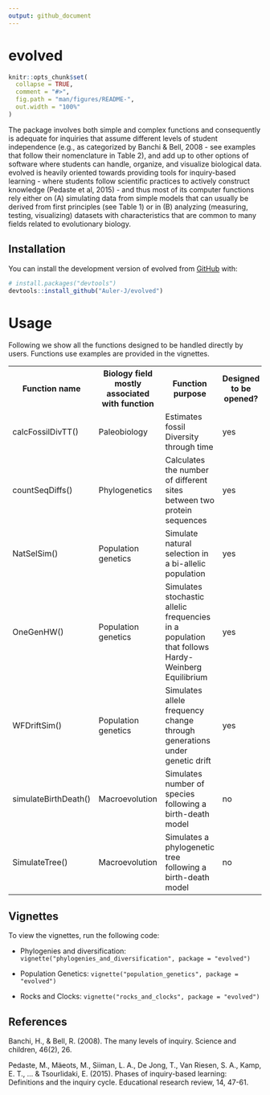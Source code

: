 ```yaml
---
output: github_document
---
```


<!-- README.md is generated from README.Rmd. Please edit that file -->

# evolved

```r
knitr::opts_chunk$set(
  collapse = TRUE,
  comment = "#>",
  fig.path = "man/figures/README-",
  out.width = "100%"
)
```

The package involves both simple and complex functions and consequently is adequate for inquiries that assume different levels of student independence (e.g., as categorized by Banchi & Bell, 2008 - see examples that follow their nomenclature in Table 2), and add up to other options of software where students can handle, organize, and visualize biological data. 
evolved is heavily oriented towards providing tools for inquiry-based learning - where students follow scientific practices to actively construct knowledge (Pedaste et al, 2015) - and thus most of its computer functions rely either on (A) simulating data from simple models that can usually be derived from first principles (see Table 1) or in (B) analyzing (measuring, testing, visualizing) datasets with characteristics that are common to many fields related to evolutionary biology.


## Installation

You can install the development version of evolved from [GitHub](https://github.com/) with:

``` r
# install.packages("devtools")
devtools::install_github("Auler-J/evolved")
```

# Usage
Following we show all the functions designed to be handled directly by users.
Functions use examples are provided in the vignettes.

<html>
<head>
</head>
<body>
<table>
  <tr>
    <th>Function name</th>
    <th>Biology field mostly associated with function</th>
    <th>Function purpose</th>
    <th>Designed to be opened?</th>
  </tr>
  <tr>
    <td>calcFossilDivTT()</td>
    <td>Paleobiology</td>
    <td>Estimates fossil Diversity through time</td>
    <td>yes</td>
  </tr>
  <tr>
    <td>countSeqDiffs()</td>
    <td>Phylogenetics</td>
    <td>Calculates the number of different sites between two protein sequences</td>
    <td>yes</td>
  </tr>
  <tr>
    <td>NatSelSim()</td>
    <td>Population genetics</td>
    <td>Simulate natural selection in a bi-allelic population</td>
    <td>yes</td>
  </tr>
  <tr>
    <td>OneGenHW()</td>
    <td>Population genetics</td>
    <td>Simulates stochastic allelic frequencies in a population that follows Hardy-Weinberg Equilibrium</td>
    <td>yes</td>
  </tr>
  <tr>
    <td>WFDriftSim()</td>
    <td>Population genetics</td>
    <td>Simulates allele frequency change through generations under genetic drift</td>
    <td>yes</td>
  </tr>
  <tr>
    <td>simulateBirthDeath()</td>
    <td>Macroevolution</td>
    <td>Simulates number of species following a birth-death model</td>
    <td>no</td>
  </tr>
  <tr>
    <td>SimulateTree()</td>
    <td>Macroevolution</td>
    <td>Simulates a phylogenetic tree following a birth-death model</td>
    <td>no</td>
  </tr>
</table>

</body>
</html>

## Vignettes

To view the vignettes, run the following code:

- Phylogenies and diversification:  `vignette("phylogenies_and_diversification", package = "evolved")`

- Population Genetics: `vignette("population_genetics", package = "evolved")`

- Rocks and Clocks: `vignette("rocks_and_clocks", package = "evolved")`

## References

Banchi, H., & Bell, R. (2008). The many levels of inquiry. Science and children, 46(2), 26.

Pedaste, M., Mäeots, M., Siiman, L. A., De Jong, T., Van Riesen, S. A., Kamp, E. T., ... & Tsourlidaki, E. (2015). Phases of inquiry-based learning: Definitions and the inquiry cycle. Educational research review, 14, 47-61.